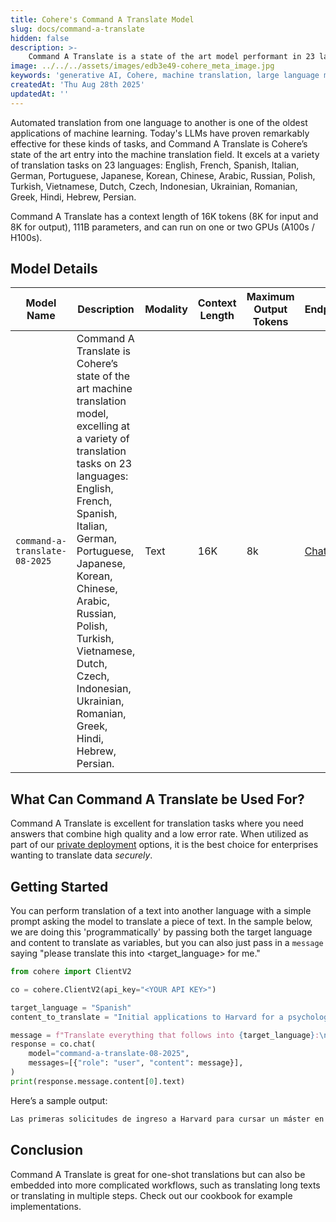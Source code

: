 ```yaml
---
title: Cohere's Command A Translate Model
slug: docs/command-a-translate
hidden: false
description: >-
    Command A Translate is a state of the art model performant in 23 languages. It has a context length of 16K tokens and 111B parameters.
image: ../../../assets/images/edb3e49-cohere_meta_image.jpg
keywords: 'generative AI, Cohere, machine translation, large language models'
createdAt: 'Thu Aug 28th 2025'
updatedAt: ''
---
```


Automated translation from one language to another is one of the oldest applications of machine learning. Today's LLMs have proven remarkably effective for these kinds of tasks, and Command A Translate is Cohere’s state of the art entry into the machine translation field. It excels at a variety of translation tasks on 23 languages: English, French, Spanish, Italian, German, Portuguese, Japanese, Korean, Chinese, Arabic, Russian, Polish, Turkish, Vietnamese, Dutch, Czech, Indonesian, Ukrainian, Romanian, Greek, Hindi, Hebrew, Persian.

Command A Translate has a context length of 16K tokens (8K for input and 8K for output), 111B parameters, and can run on one or two GPUs (A100s / H100s).

## Model Details
| Model Name                         | Description                                                                                                                                                                                                                                                                                                                                                      | Modality          | Context Length | Maximum Output Tokens | Endpoints                                                                                  |
|------------------------------------|------------------------------------------------------------------------------------------------------------------------------------------------------------------------------------------------------------------------------------------------------------------------------------------------------------------------------------------------------------------|-------------------|----------------|-----------------------|--------------------------------------------------------------------------------------------|
| `command-a-translate-08-2025`      | Command A Translate is Cohere’s state of the art machine translation model, excelling at a variety of translation tasks on 23 languages: English, French, Spanish, Italian, German, Portuguese, Japanese, Korean, Chinese, Arabic, Russian, Polish, Turkish, Vietnamese, Dutch, Czech, Indonesian, Ukrainian, Romanian, Greek, Hindi, Hebrew, Persian.           | Text              | 16K            | 8k                    | [Chat](/reference/chat)|

## What Can Command A Translate be Used For?

Command A Translate is excellent for translation tasks where you need answers that combine high quality and a low error rate. When utilized as part of our [private deployment](https://docs.cohere.com/docs/private-deployment-overview) options, it is the best choice for enterprises wanting to translate data _securely_.

## Getting Started

You can perform translation of a text into another language with a simple prompt asking the model to translate a piece of text. In the sample below, we are doing this 'programmatically' by passing both the target language and content to translate as variables, but you can also just pass in a `message` saying "please translate this into <target_language> for me."

```python PYTHON 
from cohere import ClientV2

co = cohere.ClientV2(api_key="<YOUR API KEY>")

target_language = "Spanish"
content_to_translate = "Initial applications to Harvard for a psychology masters were rejected, but was eventually admitted. The initial setbacks were due to Milgramm not taking any undergraduate courses in psychology at Queens College. In 1961, Milgram received a PhD in social psychology. He became an assistant professor at Yale around the same time."

message = f"Translate everything that follows into {target_language}:\n\n{content_to_translate}"
response = co.chat(
    model="command-a-translate-08-2025",
    messages=[{"role": "user", "content": message}],
)
print(response.message.content[0].text)
```

Here’s a sample output:

```python PYTHON 
Las primeras solicitudes de ingreso a Harvard para cursar un máster en psicología fueron rechazadas, pero finalmente fue admitido. Los primeros contratiempos se debieron a que Milgram no había cursado ninguna asignatura de psicología de grado en el Queens College. En 1961, Milgram obtuvo un doctorado en psicología social. Por esas mismas fechas se convirtió en profesor adjunto en Yale.
```

## Conclusion 
Command A Translate is great for one-shot translations but can also be embedded into more complicated workflows, such as translating long texts or translating in multiple steps. Check out our cookbook for example implementations.